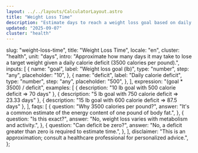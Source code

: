 ```yaml
---
layout: ../../layouts/CalculatorLayout.astro
title: "Weight Loss Time"
description: "Estimate days to reach a weight loss goal based on daily calorie deficit."
updated: "2025-09-07"
cluster: "health"
---
```



  slug: "weight-loss-time",
  title: "Weight Loss Time",
  locale: "en",
  cluster: "health",
  unit: "days",
  intro:
    "Approximate how many days it may take to lose a target weight given a daily calorie deficit (3500 calories per pound).",
  inputs: [
    {
      name: "goal",
      label: "Weight loss goal (lb)",
      type: "number",
      step: "any",
      placeholder: "10",
    },
    {
      name: "deficit",
      label: "Daily calorie deficit",
      type: "number",
      step: "any",
      placeholder: "500",
    },
  ],
  expression: "(goal * 3500) / deficit",
  examples: [
    { description: "10 lb goal with 500 calorie deficit ⇒ 70 days" },
    { description: "5 lb goal with 750 calorie deficit ⇒ 23.33 days" },
    { description: "15 lb goal with 600 calorie deficit ⇒ 87.5 days" },
  ],
  faqs: [
    {
      question: "Why 3500 calories per pound?",
      answer:
        "It's a common estimate of the energy content of one pound of body fat.",
    },
    {
      question: "Is this exact?",
      answer: "No, weight loss varies with metabolism and activity.",
    },
    {
      question: "Can deficit be zero?",
      answer: "No, a deficit greater than zero is required to estimate time.",
    },
  ],
  disclaimer:
    "This is an approximation; consult a healthcare professional for personalized advice.",
};

<Calculator schema={schema} />
